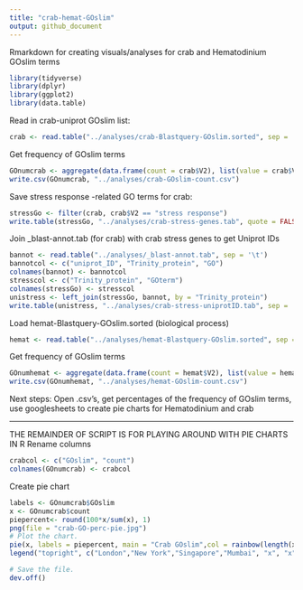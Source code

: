```yaml
---
title: "crab-hemat-GOslim"
output: github_document
---
```

Rmarkdown for creating visuals/analyses for crab and Hematodinium GOslim terms

```r
library(tidyverse)
library(dplyr)
library(ggplot2)
library(data.table)
```

Read in crab-uniprot GOslim list:   
```r
crab <- read.table("../analyses/crab-Blastquery-GOslim.sorted", sep = '\t')
```

Get frequency of GOslim terms
```r
GOnumcrab <- aggregate(data.frame(count = crab$V2), list(value = crab$V2), length)
write.csv(GOnumcrab, "../analyses/crab-GOslim-count.csv")
```
Save stress response -related GO terms for crab:   
```r
stressGo <- filter(crab, crab$V2 == "stress response")
write.table(stressGo, "../analyses/crab-stress-genes.tab", quote = FALSE, sep = '\t', row.names = FALSE)
```
Join _blast-annot.tab (for crab) with crab stress genes to get Uniprot IDs
```r
bannot <- read.table("../analyses/_blast-annot.tab", sep = '\t')
bannotcol <- c("uniprot_ID", "Trinity_protein", "GO")
colnames(bannot) <- bannotcol
stresscol <- c("Trinity_protein", "GOterm")
colnames(stressGo) <- stresscol
unistress <- left_join(stressGo, bannot, by = "Trinity_protein")
write.table(unistress, "../analyses/crab-stress-uniprotID.tab", sep = '\t', quote = FALSE, row.names = FALSE)
```


Load hemat-Blastquery-GOslim.sorted (biological process)
```r
hemat <- read.table("../analyses/hemat-Blastquery-GOslim.sorted", sep = '\t')
```
Get frequency of GOslim terms
```r
GOnumhemat <- aggregate(data.frame(count = hemat$V2), list(value = hemat$V2), length)
write.csv(GOnumhemat, "../analyses/hemat-GOslim-count.csv")
```

Next steps: Open .csv's, get percentages of the frequency of GOslim terms, use googlesheets to create pie charts for Hematodinium and crab

---------------------------------------------------------------------------
THE REMAINDER OF SCRIPT IS FOR PLAYING AROUND WITH PIE CHARTS IN R
Rename columns
```r
crabcol <- c("GOslim", "count")
colnames(GOnumcrab) <- crabcol
```
Create pie chart
```r
labels <- GOnumcrab$GOslim
x <- GOnumcrab$count
piepercent<- round(100*x/sum(x), 1)
png(file = "crab-GO-perc-pie.jpg")
# Plot the chart.
pie(x, labels = piepercent, main = "Crab GOslim",col = rainbow(length(x)))
legend("topright", c("London","New York","Singapore","Mumbai", "x", "x", "x", "x", "x", "x", "x"), cex = 0.8, fill = rainbow(length(x)))

# Save the file.
dev.off()


```